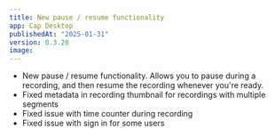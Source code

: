 ```yaml
---
title: New pause / resume functionality
app: Cap Desktop
publishedAt: "2025-01-31"
version: 0.3.20
image:
---
```


- New pause / resume functionality. Allows you to pause during a recording, and then resume the recording whenever you're ready.
- Fixed metadata in recording thumbnail for recordings with multiple segments
- Fixed issue with time counter during recording
- Fixed issue with sign in for some users